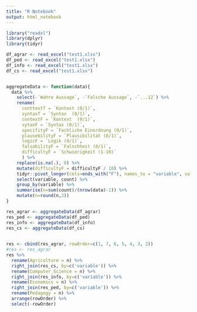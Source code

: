 ```yaml
---
title: "R Notebook"
output: html_notebook
---
```




```r
library("readxl")
library(dplyr)
library(tidyr)

```


```r
df_agrar <- read_excel("test1.xlsx")
df_ped <- read_excel("test1.xlsx")
df_info <- read_excel("test1.xlsx")
df_cs <- read_excel("test1.xlsx")



```
```r

aggregateData <- function(data){
  data %>% 
    select(-`Wahre Aussage`, -`Falsche Aussage`, -`...12`) %>%
    rename(
      conttextT = `Kontext (0/1)`,
      syntaxT = `Syntax  (0/1)`,
      contextF = `Kontext  (0/1)`,
      sytaxF = `Syntax (0/1)`,        
      specifityF = `Fachliche Einordnung (0/1)`,
      plausebilityF = `Plausibilität (0/1)`,
      logicF = `Logik (0/1)`,
      falsabilityF = `Falschheit (0/1)`,
      difficultyF = `Schwierigkeit (1-10)`
      ) %>%
    replace(is.na(.), 0) %>%
    mutate(difficultyF = difficultyF / 10) %>%
    tidyr::pivot_longer(cols=ends_with("F"), names_to = "variable", values_to = "count") %>%
    select(variable, count) %>%
    group_by(variable) %>%
    summarise(n=sum(count)/(nrow(data)-1)) %>%
    mutate(n=round(n,2))
}

res_agrar <- aggregateData(df_agrar)
res_ped <- aggregateData(df_ped)
res_info <- aggregateData(df_info)
res_cs <- aggregateData(df_cs)
  
```

```r

res <- cbind(res_agrar, rowOrder=c(1, 7, 6, 5, 4, 3, 2))
#res <- res_agrar
res %>% 
  rename(Agriculture = n) %>%
  right_join(res_cs, by=c('variable')) %>%
  rename(Computer_Science = n) %>%
  right_join(res_info, by=c('variable')) %>%
  rename(Economics = n) %>%
  right_join(res_ped, by=c('variable')) %>%
  rename(Pedagogy = n) %>%
  arrange(rowOrder) %>% 
  select(-rowOrder)

```

